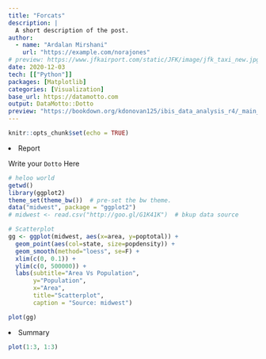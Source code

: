 ```yaml
---
title: "Forcats"
description: |
  A short description of the post.
author:
  - name: "Ardalan Mirshani"
    url: "https://example.com/norajones"
# preview: https://www.jfkairport.com/static/JFK/image/jfk_taxi_new.jpg
date: 2020-12-03
tech: [["Python"]]
packages: [Matplotlib]
categories: [Visualization]
base_url: https://datamotto.com
output: DataMotto::Dotto
preview: "https://bookdown.org/kdonovan125/ibis_data_analysis_r4/_main_files/figure-html/ggplot_ex_4_1-2.png"
---
```


```r
knitr::opts_chunk$set(echo = TRUE)
```

<li class="nav-item">
<a class="nav-link dm-dot-title">Report</a>
<div class="dm-dot-content">

Write your `Dotto` Here

```r
# heloo world
getwd()
library(ggplot2)
theme_set(theme_bw())  # pre-set the bw theme.
data("midwest", package = "ggplot2")
# midwest <- read.csv("http://goo.gl/G1K41K")  # bkup data source

# Scatterplot
gg <- ggplot(midwest, aes(x=area, y=poptotal)) + 
  geom_point(aes(col=state, size=popdensity)) + 
  geom_smooth(method="loess", se=F) + 
  xlim(c(0, 0.1)) + 
  ylim(c(0, 500000)) + 
  labs(subtitle="Area Vs Population", 
       y="Population", 
       x="Area", 
       title="Scatterplot", 
       caption = "Source: midwest")

plot(gg)
```
</div>
</li>

<li class="nav-item">
<a class="nav-link dm-dot-title">Summary</a>
<div class="dm-dot-content">
```r
plot(1:3, 1:3)
```
</div>
</li>
